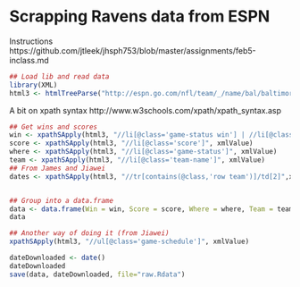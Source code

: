 Scrapping Ravens data from ESPN
===============================

Instructions
https://github.com/jtleek/jhsph753/blob/master/assignments/feb5-inclass.md

```r
## Load lib and read data
library(XML)
html3 <- htmlTreeParse("http://espn.go.com/nfl/team/_/name/bal/baltimore-ravens", useInternalNodes=TRUE)

```

A bit on xpath syntax
http://www.w3schools.com/xpath/xpath_syntax.asp

```r
## Get wins and scores
win <- xpathSApply(html3, "//li[@class='game-status win'] | //li[@class='game-status loss']", xmlValue)
score <- xpathSApply(html3, "//li[@class='score']", xmlValue)
where <- xpathSApply(html3, "//li[@class='game-status']", xmlValue)
team <- xpathSApply(html3, "//li[@class='team-name']", xmlValue)
## From James and Jiawei
dates <- xpathSApply(html3, "//tr[contains(@class,'row team')]/td[2]",xmlValue)


## Group into a data.frame
data <- data.frame(Win = win, Score = score, Where = where, Team = team, Date = dates)
data
```


```r
## Another way of doing it (from Jiawei)
xpathSApply(html3, "//ul[@class='game-schedule']", xmlValue)
```


```r
dateDownloaded <- date()
dateDownloaded
save(data, dateDownloaded, file="raw.Rdata")
```


